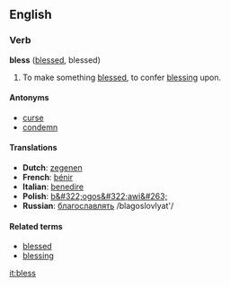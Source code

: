 ==English==
===Verb===
'''bless''' ([[blessed]], blessed)

#To make something [[blessed]], to confer [[blessing]] upon.

====Antonyms====
*[[curse]]
*[[condemn]]

====Translations====
*'''Dutch''': [[zegenen]]
*'''French''': [[bénir]]
*'''Italian''': [[benedire]]
*'''Polish''': [[b&#322;ogos&#322;awi&#263;]]
*'''Russian''': [[:ru:благославлять|благославлять]] /blagoslovlyat'/

====Related terms====
*[[blessed]]
*[[blessing]]

[[it:bless]]